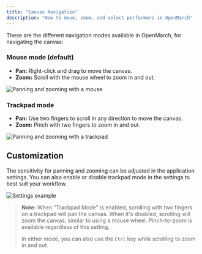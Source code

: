 ```yaml
---
title: "Canvas Navigation"
description: "How to move, zoom, and select performers in OpenMarch"
---
```


These are the different navigation modes available in OpenMarch, for navigating the canvas:

### Mouse mode (default)

- **Pan:** Right-click and drag to move the canvas.
- **Zoom:** Scroll with the mouse wheel to zoom in and out.

![Panning and zooming with a mouse](/docs/guides/navigation/mouse.gif)

### Trackpad mode

- **Pan:** Use two fingers to scroll in any direction to move the canvas.
- **Zoom:** Pinch with two fingers to zoom in and out.

![Panning and zooming with a trackpad](/docs/guides/navigation/trackpad.gif)

## Customization

The sensitivity for panning and zooming can be adjusted in the application settings.
You can also enable or disable trackpad mode in the settings to best suit your workflow.

![Settings example](/docs/guides/navigation/settings.gif)

> **Note:** When "Trackpad Mode" is enabled, scrolling with two fingers on a trackpad will pan the canvas.
> When it's disabled, scrolling will zoom the canvas, similar to using a mouse wheel.
> Pinch-to-zoom is available regardless of this setting.
>
> In either mode, you can also use the `Ctrl` key while scrolling to zoom in and out.
